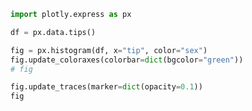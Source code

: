 
```python
import plotly.express as px

df = px.data.tips()

fig = px.histogram(df, x="tip", color="sex")
fig.update_coloraxes(colorbar=dict(bgcolor="green"))
# fig

fig.update_traces(marker=dict(opacity=0.1))
fig
```

